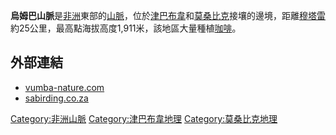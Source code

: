 {{Infobox mountain
| Name = 烏姆巴山脈
| photo = 
| photo_caption = 
| Elevation = 1,911米
| elevation_ref = 
| prominence = 
| map = Africa
| map_caption = 
| label_position = left
| listing = 
| Location = {{flag|Zimbabwe}}<br>{{flag|Mozambique}}
| range = 
| latd = 19 | latm = 06 | lats = 00 | latNS = S
| longd = 32 | longm = 47 | longs = 00 | longEW = E
| Region = ZW
| coordinates_ref = 
| topo = 
| type = 
| age = 
| first_ascent = 
| easiest_route = 
}}

'''烏姆巴山脈'''是[[非洲|非洲]]東部的[[山脈|山脈]]，位於[[津巴布韋|津巴布韋]]和[[莫桑比克|莫桑比克]]接壤的邊境，距離[[穆塔雷|穆塔雷]]約25公里，最高點海拔高度1,911米，該地區大量種植[[咖啡|咖啡]]。

==外部連結==
*[http://www.vumba-nature.com/ vumba-nature.com] {{Wayback|url=http://www.vumba-nature.com/ |date=20191104014226 }}
*[http://www.sabirding.co.za/birdspot/120206.asp sabirding.co.za] {{Wayback|url=http://www.sabirding.co.za/birdspot/120206.asp |date=20120817043816 }}

[[Category:非洲山脈|Category:非洲山脈]]
[[Category:津巴布韋地理|Category:津巴布韋地理]]
[[Category:莫桑比克地理|Category:莫桑比克地理]]